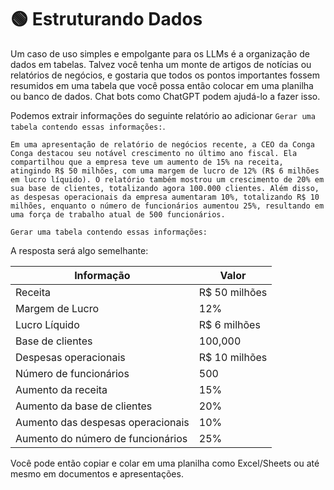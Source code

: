 
# 🟢 Estruturando Dados

Um caso de uso simples e empolgante para os LLMs é a organização de dados em tabelas. Talvez você tenha um monte de artigos de notícias ou relatórios de negócios, e gostaria que todos os pontos importantes fossem resumidos em uma tabela que você possa então colocar em uma planilha ou banco de dados. Chat bots como ChatGPT podem ajudá-lo a fazer isso.

Podemos extrair informações do seguinte relatório ao adicionar `Gerar uma tabela contendo essas informações:`.

```text
Em uma apresentação de relatório de negócios recente, a CEO da Conga Conga destacou seu notável crescimento no último ano fiscal. Ela compartilhou que a empresa teve um aumento de 15% na receita, atingindo R$ 50 milhões, com uma margem de lucro de 12% (R$ 6 milhões em lucro líquido). O relatório também mostrou um crescimento de 20% em sua base de clientes, totalizando agora 100.000 clientes. Além disso, as despesas operacionais da empresa aumentaram 10%, totalizando R$ 10 milhões, enquanto o número de funcionários aumentou 25%, resultando em uma força de trabalho atual de 500 funcionários.

Gerar uma tabela contendo essas informações:
```

A resposta será algo semelhante:

| Informação                        | Valor         |
| --------------------------------- | ------------- |
| Receita                           | R$ 50 milhões |
| Margem de Lucro                   | 12%           |
| Lucro Líquido                     | R$ 6 milhões  |
| Base de clientes                  | 100,000       |
| Despesas operacionais             | R$ 10 milhões |
| Número de funcionários            | 500           |
| Aumento da receita                | 15%           |
| Aumento da base de clientes       | 20%           |
| Aumento das despesas operacionais | 10%           |
| Aumento do número de funcionários | 25%           |

Você pode então copiar e colar em uma planilha como Excel/Sheets ou até mesmo em documentos e apresentações.
